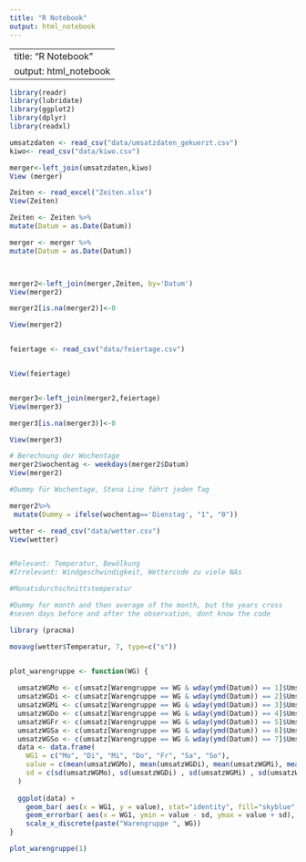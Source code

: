 ```yaml
---
title: "R Notebook"
output: html_notebook
---
```

---
title: "R Notebook"
output: html_notebook
---


```r
library(readr)
library(lubridate)
library(ggplot2)
library(dplyr)
library(readxl)

umsatzdaten <- read_csv("data/umsatzdaten_gekuerzt.csv")
kiwo<- read_csv("data/kiwo.csv")

merger<-left_join(umsatzdaten,kiwo)
View (merger)

Zeiten <- read_excel("Zeiten.xlsx")
View(Zeiten)

Zeiten <- Zeiten %>% 
mutate(Datum = as.Date(Datum)) 

merger <- merger %>% 
mutate(Datum = as.Date(Datum)) 



merger2<-left_join(merger,Zeiten, by='Datum')
View(merger2)

merger2[is.na(merger2)]<-0

View(merger2)


feiertage <- read_csv("data/feiertage.csv")


View(feiertage)


merger3<-left_join(merger2,feiertage)
View(merger3)

merger3[is.na(merger3)]<-0

View(merger3)


```

```r
# Berechnung der Wochentage
merger2$wochentag <- weekdays(merger2$Datum)
View(merger2)

#Dummy für Wochentage, Stena Line fährt jeden Tag

merger2%>%
 mutate(Dummy = ifelse(wochentag=='Dienstag', "1", "0"))


```


```r

wetter <- read_csv("data/wetter.csv")
View(wetter)


#Relevant: Temperatur, Bewölkung
#Irrelevant: Windgeschwindigkeit, Wettercode zu viele NAs

#Monatsdurchschnittstemperatur

#Dummy for month and then average of the month, but the years cross
#seven days before and after the observation, dont know the code

library (pracma)

movavg(wetter$Temperatur, 7, type=c("s"))



```

```r
plot_warengruppe <- function(WG) {
  
  umsatzWGMo <- c(umsatz[Warengruppe == WG & wday(ymd(Datum)) == 1]$Umsatz)
  umsatzWGDi <- c(umsatz[Warengruppe == WG & wday(ymd(Datum)) == 2]$Umsatz)
  umsatzWGMi <- c(umsatz[Warengruppe == WG & wday(ymd(Datum)) == 3]$Umsatz)
  umsatzWGDo <- c(umsatz[Warengruppe == WG & wday(ymd(Datum)) == 4]$Umsatz)
  umsatzWGFr <- c(umsatz[Warengruppe == WG & wday(ymd(Datum)) == 5]$Umsatz)
  umsatzWGSa <- c(umsatz[Warengruppe == WG & wday(ymd(Datum)) == 6]$Umsatz)
  umsatzWGSo <- c(umsatz[Warengruppe == WG & wday(ymd(Datum)) == 7]$Umsatz)
  data <- data.frame(
    WG1 = c("Mo", "Di", "Mi", "Do", "Fr", "Sa", "So"),
    value = c(mean(umsatzWGMo), mean(umsatzWGDi), mean(umsatzWGMi), mean(umsatzWGDo), mean(umsatzWGFr), mean(umsatzWGSa), mean(umsatzWGSo)),
    sd = c(sd(umsatzWGMo), sd(umsatzWGDi) , sd(umsatzWGMi) , sd(umsatzWGDo) , sd(umsatzWGFr) , sd(umsatzWGSa), sd(umsatzWGSo))
  )
  
  ggplot(data) + 
    geom_bar( aes(x = WG1, y = value), stat="identity", fill="skyblue", alpha=0.7) +
    geom_errorbar( aes(x = WG1, ymin = value - sd, ymax = value + sd), width = 0.4, colour ="orange", alpha= 0.9, size = 1.3) + 
    scale_x_discrete(paste("Warengruppe ", WG))
}

plot_warengruppe(1)

```